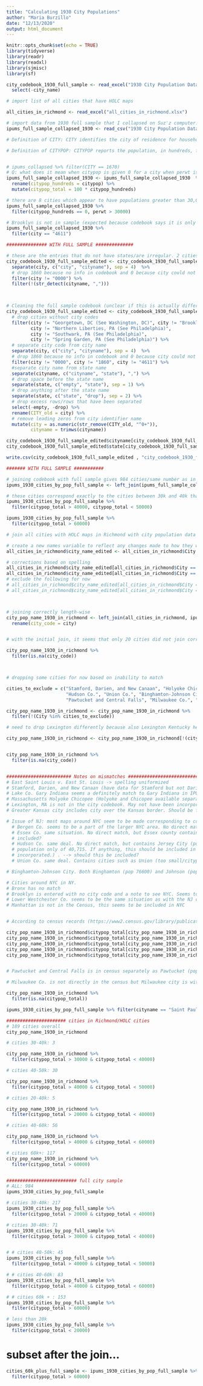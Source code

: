 ```yaml
---
title: "Calculating 1930 City Populations"
author: "Maria Burzillo"
date: "12/13/2020"
output: html_document
---
```


```r
knitr::opts_chunk$set(echo = TRUE)
library(tidyverse)
library(readr)
library(readxl)
library(sjmisc)
library(sf)
```

```r

city_codebook_1930_full_sample <- read_excel("1930 City Population Data/city_codebook_1930_full_sample.xlsx") %>%
  select(-city_name)

# import list of all cities that have HOLC maps

all_cities_in_richmond <- read_excel("all_cities_in_richmond.xlsx")

# import data from 1930 full sample that I collapsed on Suz'z computer: hopefully this will be the final dataset...
ipums_full_sample_collapsed_1930 <- read_csv("1930 City Population Data/1930_data_ipums_full_sample_collapsed.csv")

```


```r

# Definition of CITY: CITY identifies the city of residence for households located in identifiable cities. The Comparability section provides a discussion of factors affecting which cities are identified and how well they are represented in each sample. The cities identified by CITY are generally consistent with U.S. Census "place" definitions. For an explanation and history of the concept, see Chapter 9 in the Census Bureau's Geographic Areas Reference Manual.

# Definition of CITYPOP: CITYPOP reports the population, in hundreds, for all identifiable cities. For Decennial Census samples, CITYPOP reports the counts collected in that Decennial Census. For the 2005 ACS sample, CITYPOP reports populations estimates derived for the 2005 ACS. For ACS samples from 2006-2011, CITYPOP reports population estimates derived from the 2006 ACS. For the 2012-onward ACS, CITYPOP reports population estimates derived from the ACS of that year. CITYPOP is a 5-digit numeric variable that reports the population, in hundreds, for all identifiable cities. For instance, a city having a population of 1,234,500 will have a CITYPOP value of 12345. For all samples prior to 1940 and the 1940 100% dataset, CITYPOP reports the population for all incorporated municipalities


# ipums_collapsed %>% filter(CITY == 1670)
# Q: what does it mean when citypop is given 0 for a city when perwt is non-zero?: seems like 0 corresponds to a city not identified or unincorporated place response. 
ipums_full_sample_collapsed_1930 <- ipums_full_sample_collapsed_1930  %>%
  rename(citypop_hundreds = citypop) %>%
  mutate(citypop_total = 100 * citypop_hundreds) 

# there are 8 cities which appear to have populations greater than 30,000 and yet do not have a citypop encoded. Should check later if any cities graded by HOLC are missing and see if they are one of these
ipums_full_sample_collapsed_1930 %>%
  filter(citypop_hundreds == 0, perwt > 30000)

# Brooklyn is not in sample (expected because codebook says it is only in sample before 1900)
ipums_full_sample_collapsed_1930 %>%
  filter(city == "4611")


```


```r

############### WITH FULL SAMPLE ##############

# these are the entries that do not have states/are irregular. 2 cities dropped below. Rest of cities just kept with NA for state
city_codebook_1930_full_sample_edited <- city_codebook_1930_full_sample %>%
  separate(city, c("city", "cityname"), sep = 4)  %>%
  # drop 1860 because no info in codebook and 0 because city could not be identified.
  filter(city != "0000") %>%
  filter(!(str_detect(cityname, ",")))
  


# Cleaning the full sample codebook (unclear if this is actually different from the 1%/5% one but want to be safe)  
city_codebook_1930_full_sample_edited <- city_codebook_1930_full_sample %>%
  # drop cities without city codes
  filter(city != "Georgetown, DC (See Washington, DC)", city != "Brooklyn, NY (See NYC)", 
         city != "Northern Liberties, PA (See Philadelphia)",
         city != "Southwark, PA (See Philadelphia)",
         city != "Spring Garden, PA (See Philadelphia)") %>%
  # separate city code from city name
  separate(city, c("city", "cityname"), sep = 4)  %>%
  # drop 1860 because no info in codebook and 0 because city could not be identified. Exclude city 1860 because city name is blank in codebook. Exclude Brooklyn (4611) because only in censuses before 1900 and so not relevant
  filter(city != "0000", city != "1860", city != "4611") %>%
  #separate city name from state name
  separate(cityname, c("cityname", "state"), ",") %>%
  # drop space before the state name
  separate(state, c("empty", "state"), sep = 1) %>%
  # drop anything after the state name
  separate(state, c("state", "drop"), sep = 2) %>%
  # drop excess rows/rows that have been separated
  select(-empty, -drop) %>%
  rename(CITY_old = city) %>%
  # remove leading zeros from city identifier name
  mutate(city = as.numeric(str_remove(CITY_old, "^0+")),
         cityname = trimws(cityname))

city_codebook_1930_full_sample_edited$cityname[city_codebook_1930_full_sample_edited$city == 2683] <- "Hanover township, Luzerne county"
city_codebook_1930_full_sample_edited$state[city_codebook_1930_full_sample_edited$city == 2683] <- "PA"

write.csv(city_codebook_1930_full_sample_edited , "city_codebook_1930_full_sample_edited")  
```



```r

####### WITH FULL SAMPLE ###########

# joining codebook with full sample gives 984 cities/same number as in full collapsed sample -> looks good
ipums_1930_cities_by_pop_full_sample <- left_join(ipums_full_sample_collapsed_1930, city_codebook_1930_full_sample_edited)

# these cities correspond exactly to the cities between 30k and 40k that I had originally identified 
ipums_1930_cities_by_pop_full_sample %>%
  filter(citypop_total > 40000, citypop_total < 50000)

ipums_1930_cities_by_pop_full_sample %>%
  filter(citypop_total > 60000)


```


```r

# join all cities with HOLC maps in Richmond with city population data from 1930. This will allow us to filter cities by various population cutoffs. First task will be to make sure that the cities that did not automcatically join correctly are corrected.

# create a new names variable to reflect any changes made to how they were originally in Richmond
all_cities_in_richmond$city_name_edited <- all_cities_in_richmond$City

# corrections based on spelling
all_cities_in_richmond$city_name_edited[all_cities_in_richmond$City == "East Saint Louis"] <- "East St. Louis"
all_cities_in_richmond$city_name_edited[all_cities_in_richmond$City == "Schenectady"] <- "Schenectedy"
# exclude the following for now
# all_cities_in_richmond$city_name_edited[all_cities_in_richmond$City == "Lake Co. Gary"] <- "Gary"
# all_cities_in_richmond$city_name_edited[all_cities_in_richmond$City == "Greater Kansas City"] <- "Kansas City"



# joining correctly length-wise
city_pop_name_1930_in_richmond <- left_join(all_cities_in_richmond, ipums_1930_cities_by_pop_full_sample, by = c("city_name_edited" = "cityname", "state_ab" = "state")) %>%
  rename(city_code = city)


# with the initial join, it seems that only 20 cities did not join correctly -> likey a city designaiton or spelling mismatch error

city_pop_name_1930_in_richmond %>%
  filter(is.na(city_code))



# dropping some cities for now based on inability to match

cities_to_exclude = c("Stamford, Darien, and New Canaan", "Holyoke Chicopee", "Bergen Co.", "Essex Co.", 
                      "Hudson Co.", "Union Co.", "Binghamton-Johnson City", "Lower Westchester Co.",
                      "Pawtucket and Central Falls", "Milwaukee Co.", "Lake Co. Gary", "Greater Kansas City" )

city_pop_name_1930_in_richmond <- city_pop_name_1930_in_richmond %>%
  filter(!(City %in% cities_to_exclude))

# need to drop Lexington differently because also Lexington Kentucky here

city_pop_name_1930_in_richmond <- city_pop_name_1930_in_richmond[!(city_pop_name_1930_in_richmond$City == "Lexington" & city_pop_name_1930_in_richmond$state_ab == "MA"),]


city_pop_name_1930_in_richmond %>%
  filter(is.na(city_code))


######################## Notes on mismatches ##################################3
# East Saint Louis v. East St. Louis -> spelling uniformized 
# Stamford, Darien, and New Canaan (have data for Stamford but not Darien or New Canaan. Stamford has citypop of 46,300 so could be in treatment group, especially if these 3 cities make up 1 urban area. It is included in Aaronson) -> exclude for now
# Lake Co. Gary Indiana seems a definitely match to Gary Indiana in IPUMS. Lake County is the county name that Gary is in. Not sure why the put that in the name but changing to just Gary
# Massachusetts	Holyoke Chicopee (Holyoke and Chicopee available separately. Pop of Chicopee IS 43,900. Population of Holyoke is 56500. Chicopee and Holyoke are included in Aaronson). Based on the maps, they seem to make up 1 larger urban area. Exclude for now but could be added back in later as part of the larger cities
# Lexington, MA is not in the city codebook. May not have been incorporated at the time according to census sheet, only population of 9k at the time. Exclude for now. Could be included later since part of the area mapped for Boston but...
# Greater Kansas city includes city over the Kansas border. Should be fine to include. If anything, Kansas City match would be an underestimate, which would not be a problem because the population is 399,700 and thus already way above the threshold. Kansas City Kansas has population 121,800 so both well over threshold

# Issue of NJ: most maps around NYC seem to be made corresponding to counties rather than cities. All seem to be part of the larger NYC area
  # Bergen Co. seems to be a part of the larger NYC area. No direct match in census, but there is a North Bergen. However this is part of      # Hudson county, not Bergen county. Doesn't seem to have any cities large enough to be inclued in analysis
  # Essex Co. same situation. No direct match, but Essex county contains Newark, which had a population of 442300 ->> should this be 
  # included?
  # Hudson Co. same deal. No direct match, but contains Jersey City (pop 316700) and North Bergen (North Bergen has a        
  # population only of 40,715. If anything, this should be included in the treatment group, however, citypop = 0, meaning the place was not 
  # incorporated.) . --> should this be included?
  # Union Co. same deal. Contains cities such as Union (too small/citypop 0) and Elizabeth (pop 114,500) -> should we include?

# Binghamton-Johnson City. Both Binghamton (pop 76600) and Johnson (pop 13500) can be found separately in the Census --> should we include?

# Cities around NYC in NY. 
# Bronx has no match
# Brooklyn is entered with no city code and a note to see NYC. Seems to be counted within NYC (pop 6,930,400)
# Lower Westchester Co. seems to be the same situation as with the NJ counties near NYC. No direct match. Contains Yonkers (pop 134,600), New Rochelle (pop 54,000), White Plains (pop 35,800)
# Manhattan is not in the Census, this seems to be included in NYC


# According to census records (https://www2.census.gov/library/publications/decennial/1930/population-volume-1/03815512v1ch07.pdf), NYC contains the 5 boroughs of Bronx, Brooklyn, Manhattan, Queens, and Richmond (Staten Island). All had 1930 pops well over 60k. Should all be included. Writing in these population numbers from the census doc linked here.

city_pop_name_1930_in_richmond$citypop_total[city_pop_name_1930_in_richmond$City == "Bronx"] <- 1265258
city_pop_name_1930_in_richmond$citypop_total[city_pop_name_1930_in_richmond$City == "Brooklyn"] <- 2560401
city_pop_name_1930_in_richmond$citypop_total[city_pop_name_1930_in_richmond$City == "Manhattan"] <- 1867312
city_pop_name_1930_in_richmond$citypop_total[city_pop_name_1930_in_richmond$City == "Queens"] <- 1079129
city_pop_name_1930_in_richmond$citypop_total[city_pop_name_1930_in_richmond$City == "Staten Island"] <- 158346


# Pawtucket and Central Falls is in census separately as Pawtucket (pop 77,100) and Central Falls (pop 25800) -> exclude for now but clearly 2 cities directly next to eachother with a combiend pop well over 60k

# Milwaukee Co. is not directly in the census but Milwaukee city is with population 578,200. The county seems to be a slightly bigger area than the city, but not by much... excluded for now but seems like this should really be included. If anything, population would be underestimate.

city_pop_name_1930_in_richmond %>%
  filter(is.na(citypop_total))

ipums_1930_cities_by_pop_full_sample %>% filter(cityname == "Saint Paul")


```


```r

###################### cities in Richmond/HOLC cities
# 189 cities overall
city_pop_name_1930_in_richmond

# cities 30-40k: 3 

city_pop_name_1930_in_richmond %>%
  filter(citypop_total > 30000 & citypop_total < 40000)

# cities 40-50k: 30

city_pop_name_1930_in_richmond %>%
  filter(citypop_total > 40000 & citypop_total < 50000)

# cities 20-40k: 5

city_pop_name_1930_in_richmond %>%
  filter(citypop_total > 20000 & citypop_total < 40000)

# cities 40-60k: 56

city_pop_name_1930_in_richmond %>%
  filter(citypop_total > 40000 & citypop_total < 60000)

# cities 60k+: 117
city_pop_name_1930_in_richmond %>%
  filter(citypop_total > 60000)


########################## full city sample
# ALL: 984
ipums_1930_cities_by_pop_full_sample 

# cities 30-40k: 217
ipums_1930_cities_by_pop_full_sample %>%
  filter(citypop_total > 20000 & citypop_total < 40000)

# cities 30-40k: 71
ipums_1930_cities_by_pop_full_sample %>%
  filter(citypop_total > 30000 & citypop_total < 40000)


# # cities 40-50k: 45
ipums_1930_cities_by_pop_full_sample %>%
  filter(citypop_total > 40000 & citypop_total < 50000)

# # cities 40-60k: 83
ipums_1930_cities_by_pop_full_sample %>%
  filter(citypop_total > 40000 & citypop_total < 60000)

# # cities 60k + : 153
ipums_1930_cities_by_pop_full_sample %>%
  filter(citypop_total > 60000)

# less than 20k
ipums_1930_cities_by_pop_full_sample %>%
  filter(citypop_total < 20000)
```


# subset after the join...

```r

cities_60k_plus_full_sample <- ipums_1930_cities_by_pop_full_sample %>%
  filter(citypop_total > 60000)


```

